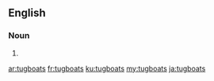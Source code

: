 ==English==

===Noun===
{{head|en|plural}}

# {{plural of|tugboat|lang=en|nocat=1}}

[[ar:tugboats]]
[[fr:tugboats]]
[[ku:tugboats]]
[[my:tugboats]]
[[ja:tugboats]]